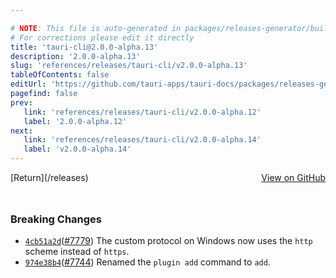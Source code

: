 ```yaml
---

# NOTE: This file is auto-generated in packages/releases-generator/build.ts
# For corrections please edit it directly
title: 'tauri-cli@2.0.0-alpha.13'
description: '2.0.0-alpha.13'
slug: 'references/releases/tauri-cli/v2.0.0-alpha.13'
tableOfContents: false
editUrl: 'https://github.com/tauri-apps/tauri-docs/packages/releases-generator/build.ts'
pagefind: false
prev:
   link: 'references/releases/tauri-cli/v2.0.0-alpha.12'
   label: '2.0.0-alpha.12'
next:
   link: 'references/releases/tauri-cli/v2.0.0-alpha.14'
   label: 'v2.0.0-alpha.14'
---
```


<div style="margin-bottom:3rem; display: flex; justify-content: space-between; align-items: center"><span>[Return](/releases)</span><span><a href="https://github.com/tauri-apps/tauri/releases/tag/tauri-cli-v2.0.0-alpha.13">View on GitHub</a></span></div>

### Breaking Changes

- [`4cb51a2d`](https://www.github.com/tauri-apps/tauri/commit/4cb51a2d56cfcae0749062c79ede5236bd8c02c2)([#7779](https://www.github.com/tauri-apps/tauri/pull/7779)) The custom protocol on Windows now uses the `http` scheme instead of `https`.
- [`974e38b4`](https://www.github.com/tauri-apps/tauri/commit/974e38b4ddc198530aa977ec77d513b76013b9f3)([#7744](https://www.github.com/tauri-apps/tauri/pull/7744)) Renamed the `plugin add` command to `add`.

